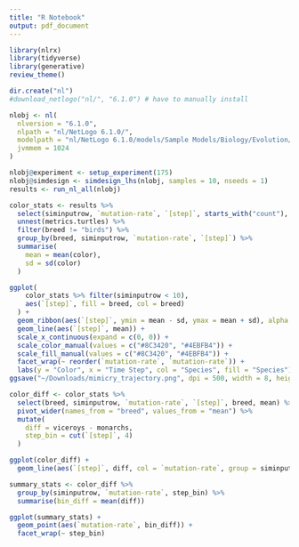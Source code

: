 ```yaml
---
title: "R Notebook"
output: pdf_document
---
```


```r
library(nlrx)
library(tidyverse)
library(generative)
review_theme()

dir.create("nl")
#download_netlogo("nl/", "6.1.0") # have to manually install

nlobj <- nl(
  nlversion = "6.1.0", 
  nlpath = "nl/NetLogo 6.1.0/", 
  modelpath = "nl/NetLogo 6.1.0/models/Sample Models/Biology/Evolution/Mimicry.nlogo",
  jvmmem = 1024
)
```

```r
nlobj@experiment <- setup_experiment(175)
nlobj@simdesign <- simdesign_lhs(nlobj, samples = 10, nseeds = 1)
results <- run_nl_all(nlobj)
```

```r
color_stats <- results %>%
  select(siminputrow, `mutation-rate`, `[step]`, starts_with("count"), metrics.turtles) %>%
  unnest(metrics.turtles) %>%
  filter(breed != "birds") %>%
  group_by(breed, siminputrow, `mutation-rate`, `[step]`) %>%
  summarise(
    mean = mean(color),
    sd = sd(color)
  )

ggplot(
    color_stats %>% filter(siminputrow < 10), 
    aes(`[step]`, fill = breed, col = breed)
  ) +
  geom_ribbon(aes(`[step]`, ymin = mean - sd, ymax = mean + sd), alpha = 0.3) +
  geom_line(aes(`[step]`, mean)) +
  scale_x_continuous(expand = c(0, 0)) +
  scale_color_manual(values = c("#8C3420", "#4EBFB4")) +
  scale_fill_manual(values = c("#8C3420", "#4EBFB4")) +
  facet_wrap(~ reorder(`mutation-rate`, `mutation-rate`)) +
  labs(y = "Color", x = "Time Step", col = "Species", fill = "Species")
ggsave("~/Downloads/mimicry_trajectory.png", dpi = 500, width = 8, height = 5)
```
```r
color_diff <- color_stats %>%
  select(breed, siminputrow, `mutation-rate`, `[step]`, breed, mean) %>%
  pivot_wider(names_from = "breed", values_from = "mean") %>%
  mutate(
    diff = viceroys - monarchs,
    step_bin = cut(`[step]`, 4)
  )

ggplot(color_diff) +
  geom_line(aes(`[step]`, diff, col = `mutation-rate`, group = siminputrow))
```
```r
summary_stats <- color_diff %>%
  group_by(siminputrow, `mutation-rate`, step_bin) %>%
  summarise(bin_diff = mean(diff))

ggplot(summary_stats) +
  geom_point(aes(`mutation-rate`, bin_diff)) +
  facet_wrap(~ step_bin)
```
